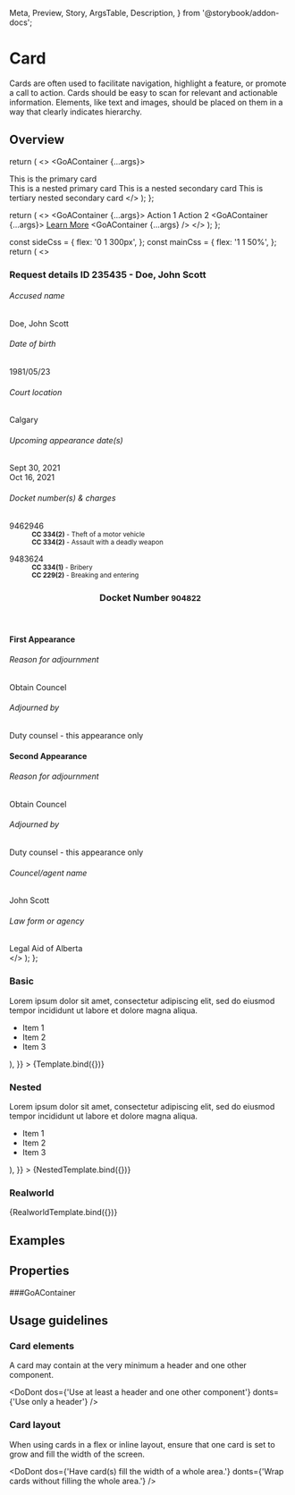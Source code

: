   Meta,
  Preview,
  Story,
  ArgsTable,
  Description,
} from '@storybook/addon-docs';


<Meta title="React/Container" component={GoAContainer} argTypes={{}} />

# Card

Cards are often used to facilitate navigation, highlight a feature, or promote a call to action.
Cards should be easy to scan for relevant and actionable information. Elements, like text and images,
should be placed on them in a way that clearly indicates hierarchy.

## Overview


  return (
    <>
      <GoAContainer {...args}>
        <div>This is the primary card</div>
        <GoAContainer type="primary">This is a nested primary card</GoAContainer>
        <GoAContainer type="secondary">This is a nested secondary card</GoAContainer>
        <GoAContainer type="tertiary">
          This is tertiary nested secondary card
        </GoAContainer>
      </GoAContainer>
    </>
  );
};

  return (
    <>
      <GoAContainer {...args}>
        <GoAButton buttonType="tertiary">Action 1</GoAButton>
        <GoAButton buttonType="tertiary">Action 2</GoAButton>
      </GoAContainer>
      <GoAContainer {...args}>
        <a href="#">Learn More</a>
      </GoAContainer>
      <GoAContainer {...args} />
    </>
  );
};

  const sideCss = {
    flex: '0 1 300px',
  };
  const mainCss = {
    flex: '1 1 50%',
  };
  return (
    <>
      <h3>Request details ID 235435 - Doe, John Scott</h3>
      <GoAFlexRow gap="small">
        <div style={sideCss}>
          <GoAContainer type="secondary" title="Appearance Details">
            <GoAFlexRow gap="small" minWidth={100}>
              <div>
                <h6>Accused name</h6>
                <div>Doe, John Scott</div>
              </div>
              <div>
                <h6>Date of birth</h6>
                <div>1981/05/23</div>
              </div>
              <div>
                <h6>Court location</h6>
                <div>Calgary</div>
              </div>
              <div>
                <h6>Upcoming appearance date(s)</h6>
                <div>Sept 30, 2021</div>
                <div>Oct 16, 2021</div>
              </div>
            </GoAFlexRow>
            <div>
              <h6>Docket number(s) & charges</h6>
              <dl>
                <dt>9462946</dt>
                <dd>
                  <div>
                    <small>
                      <b>CC 334(2)</b> - Theft of a motor vehicle
                    </small>
                  </div>
                  <div>
                    <small>
                      <b>CC 334(2)</b> - Assault with a deadly weapon
                    </small>
                  </div>
                </dd>
              </dl>
              <dl>
                <dt>9483624</dt>
                <dd>
                  <div>
                    <small>
                      <b>CC 334(1)</b> - Bribery
                    </small>
                  </div>
                  <div>
                    <small>
                      <b>CC 229(2)</b> - Breaking and entering
                    </small>
                  </div>
                </dd>
              </dl>
            </div>
          </GoAContainer>
        </div>
        <div style={mainCss}>
          <GoAContainer type="primary">
            <header>
              <h3>
                Docket Number <small>904822</small>
              </h3>
            </header>
            <h4>First Appearance</h4>
            <GoAContainer type="primary" title="Appearance summary">
              <GoAFlexRow gap="small" minWidth="40ch">
                <div>
                  <h6>Reason for adjournment</h6>
                  <div>Obtain Councel</div>
                </div>
                <div>
                  <h6>Adjourned by</h6>
                  <div>Duty counsel - this appearance only</div>
                </div>
              </GoAFlexRow>
            </GoAContainer>
            <h4>Second Appearance</h4>
            <GoAContainer type="secondary" title="Adjournment request summary">
              <GoAFlexRow gap="small" minWidth="40ch">
                <div>
                  <h6>Reason for adjournment</h6>
                  <div>Obtain Councel</div>
                </div>
                <div>
                  <h6>Adjourned by</h6>
                  <div>Duty counsel - this appearance only</div>
                </div>
              </GoAFlexRow>
              <GoAFlexRow gap="small" minWidth="40ch">
                <div>
                  <h6>Councel/agent name</h6>
                  <div>John Scott</div>
                </div>
                <div>
                  <h6>Law form or agency</h6>
                  <div>Legal Aid of Alberta</div>
                </div>
              </GoAFlexRow>
            </GoAContainer>
          </GoAContainer>
        </div>
      </GoAFlexRow>
    </>
  );
};

### Basic

<Canvas>
  <Story
    name="Basic"
    height="400px"
    args={{
      title: 'Energy Diversification Act',
      children: (
        <div>
          Lorem ipsum dolor sit amet, consectetur adipiscing elit, sed do
          eiusmod tempor incididunt ut labore et dolore magna aliqua.
          <ul>
            <li>Item 1</li>
            <li>Item 2</li>
            <li>Item 3</li>
          </ul>
        </div>
      ),
    }}
  >
    {Template.bind({})}
  </Story>
</Canvas>

### Nested

<Canvas>
  <Story
    name="Nested"
    height="400px"
    args={{
      title: 'Energy Diversification Act',
      children: (
        <div>
          Lorem ipsum dolor sit amet, consectetur adipiscing elit, sed do
          eiusmod tempor incididunt ut labore et dolore magna aliqua.
          <ul>
            <li>Item 1</li>
            <li>Item 2</li>
            <li>Item 3</li>
          </ul>
        </div>
      ),
    }}
  >
    {NestedTemplate.bind({})}
  </Story>
</Canvas>

### Realworld

<Canvas>
  <Story
    name="Realworld"
    height="400px"
    args={{
      title: 'Energy Diversification Act',
    }}
  >
    {RealworldTemplate.bind({})}
  </Story>
</Canvas>

## Examples

## Properties

###GoAContainer

<Description of={GoAContainer} />
<ArgsTable of={GoAContainer} />

## Usage guidelines

### Card elements

A card may contain at the very minimum a header and one other component.

<DoDont
  dos={'Use at least a header and one other component'}
  donts={'Use only a header'}
/>

### Card layout

When using cards in a flex or inline layout, ensure that one card is set to grow and fill the width of the screen.

<DoDont
  dos={'Have card(s) fill the width of a whole area.'}
  donts={'Wrap cards without filling the whole area.'}
/>
